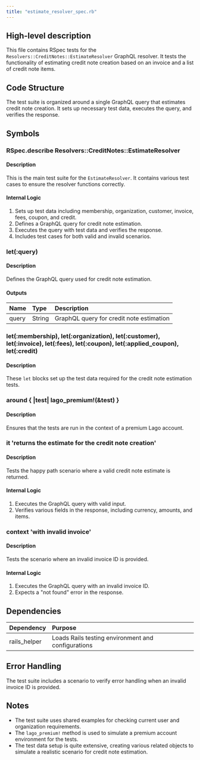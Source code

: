 ```yaml
---
title: "estimate_resolver_spec.rb"
---
```


## High-level description
This file contains RSpec tests for the `Resolvers::CreditNotes::EstimateResolver` GraphQL resolver. It tests the functionality of estimating credit note creation based on an invoice and a list of credit note items.

## Code Structure
The test suite is organized around a single GraphQL query that estimates credit note creation. It sets up necessary test data, executes the query, and verifies the response.

## Symbols

### RSpec.describe Resolvers::CreditNotes::EstimateResolver
#### Description
This is the main test suite for the `EstimateResolver`. It contains various test cases to ensure the resolver functions correctly.

#### Internal Logic
1. Sets up test data including membership, organization, customer, invoice, fees, coupon, and credit.
2. Defines a GraphQL query for credit note estimation.
3. Executes the query with test data and verifies the response.
4. Includes test cases for both valid and invalid scenarios.

### let(:query)
#### Description
Defines the GraphQL query used for credit note estimation.

#### Outputs
| Name | Type | Description |
|:-----|:-----|:------------|
| query | String | GraphQL query for credit note estimation |

### let(:membership), let(:organization), let(:customer), let(:invoice), let(:fees), let(:coupon), let(:applied_coupon), let(:credit)
#### Description
These `let` blocks set up the test data required for the credit note estimation tests.

### around \{ |test| lago_premium!(&test) \}
#### Description
Ensures that the tests are run in the context of a premium Lago account.

### it 'returns the estimate for the credit note creation'
#### Description
Tests the happy path scenario where a valid credit note estimate is returned.

#### Internal Logic
1. Executes the GraphQL query with valid input.
2. Verifies various fields in the response, including currency, amounts, and items.

### context 'with invalid invoice'
#### Description
Tests the scenario where an invalid invoice ID is provided.

#### Internal Logic
1. Executes the GraphQL query with an invalid invoice ID.
2. Expects a "not found" error in the response.

## Dependencies
| Dependency | Purpose |
|:-----------|:--------|
| rails_helper | Loads Rails testing environment and configurations |

## Error Handling
The test suite includes a scenario to verify error handling when an invalid invoice ID is provided.

## Notes
- The test suite uses shared examples for checking current user and organization requirements.
- The `lago_premium!` method is used to simulate a premium account environment for the tests.
- The test data setup is quite extensive, creating various related objects to simulate a realistic scenario for credit note estimation.
